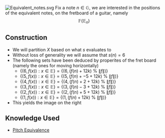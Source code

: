 [[File:Equivalent notes.svg|thumb]]
Fix a note <math>n \in \mathbb{G}</math>, we are interested in the positions of the equivalent notes, on the fretboard of a guitar, namely:<math display="block">\mathbb{F}(\mathbb{E}_n) </math>
== Construction ==
* We will partition <math>X</math> based on what <math>s</math> evaluates to
* Without loss of generality we will assume that <math>s(n) = 6</math>
* The following sets have been deduced by properites of the fret board (namely the ones for moving horizontally)
**<math>\{(6, f(x)) : x \in \mathbb{E} \} = \left\{ \left( 6, \left( f\left(n\right)  + 12k \right)  ~\%~ \| f \|   \right) \right\}</math>
**<math>\{(5, f(x)) : x \in \mathbb{E} \} = \left\{ \left( 5, \left( f\left(n\right)  + -5 + 12k \right)  ~\%~ \| f \|   \right) \right\}</math>
**<math>\{(4, f(x)) : x \in \mathbb{E} \} = \left\{ \left( 4, \left( f\left(n\right)  + 2+ 12k \right)  ~\%~ \| f \|   \right) \right\}</math>
**<math>\{(3, f(x)) : x \in \mathbb{E} \} = \left\{ \left( 3, \left( f\left(n\right)  -3 + 12k \right)  ~\%~ \| f \|   \right) \right\}</math>
**<math>\{(2, f(x)) : x \in \mathbb{E} \} = \left\{ \left( 2, \left( f\left(n\right)  +5 + 12k \right)  ~\%~ \| f \|   \right) \right\}</math>
**<math>\{(1, f(x)) : x \in \mathbb{E} \} = \left\{ \left( 1, \left( f\left(n\right)  + 12k \right)  ~\%~ \| f \|   \right) \right\}</math>
* This yields the image on the right

== Knowledge Used ==

* [[Pitch Equivalence]]
{{Knowledge Metadata|Guitar|Definition}}